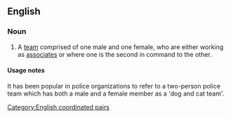 ==English==

===Noun===
{{en-noun|head=[[dog]] and [[cat]]|dogs and cats}}

# {{lb|en|idiomatic}} A [[team]] comprised of one male and one female, who are either working as [[associates]] or where one is the second in command to the other.

====Usage notes====
It has been popular in police organizations to refer to a two-person police team which has both a male and a female member as a 'dog and cat team'.

[[Category:English coordinated pairs]]